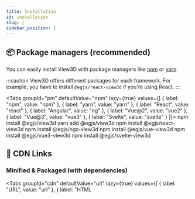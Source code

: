 ```yaml
---
title: Installation
id: installation
slug: /
sidebar_position: 1
---
```



## 📦 Package managers (recommended)
You can easily install View3D with package managers like [npm](https://www.npmjs.com/) or [yarn](https://classic.yarnpkg.com/en/)

:::caution
View3D offers different packages for each framework.
For example, you have to install `@egjs/react-view3d` if you're using React.
:::

<Tabs
  groupId="pm"
  defaultValue="npm"
  lazy={true}
  values={[
    { label: "npm", value: "npm" },
    { label: "yarn", value: "yarn" },
    { label: "React", value: "react" },
    { label: "Angular", value: "ng" },
    { label: "Vue@2", value: "vue2" },
    { label: "Vue@3", value: "vue3" },
    { label: "Svelte", value: "svelte" }
  ]}>
  <TabItem value="npm">
    <CodeBlock className="language-shell">npm install @egjs/view3d</CodeBlock>
  </TabItem>
  <TabItem value="yarn">
    <CodeBlock className="language-shell">yarn add @egjs/view3d</CodeBlock>
  </TabItem>
  <TabItem value="react">
    <CodeBlock className="language-shell">npm install @egjs/react-view3d</CodeBlock>
  </TabItem>
  <TabItem value="ng">
    <CodeBlock className="language-shell">npm install @egjs/ngx-view3d</CodeBlock>
  </TabItem>
  <TabItem value="vue2">
    <CodeBlock className="language-shell">npm install @egjs/vue-view3d</CodeBlock>
  </TabItem>
  <TabItem value="vue3">
    <CodeBlock className="language-shell">npm install @egjs/vue3-view3d</CodeBlock>
  </TabItem>
  <TabItem value="svelte">
    <CodeBlock className="language-shell">npm install @egjs/svelte-view3d</CodeBlock>
  </TabItem>
</Tabs>

## 🔗 CDN Links
### Minified & Packaged (with dependencies)
<Tabs
  groupId="cdn"
  defaultValue="url"
  lazy={true}
  values={[
    { label: "URL", value: "url" },
    { label: "HTML <script>", value: "html" }
  ]}>
  <TabItem value="url">
    <CodeBlock className="language-shell">https://unpkg.com/@egjs/view3d@latest/dist/view3d.pkgd.min.js</CodeBlock>
  </TabItem>
  <TabItem value="html">
    <CodeBlock className="language-html">{`<script src="https://unpkg.com/@egjs/view3d@latest/dist/view3d.pkgd.min.js"></script>`}</CodeBlock>
  </TabItem>
</Tabs>

### Packaged (with dependencies)
<Tabs
  groupId="cdn"
  defaultValue="url"
  lazy={true}
  values={[
    { label: "URL", value: "url" },
    { label: "HTML <script>", value: "html" }
  ]}>
  <TabItem value="url">
    <CodeBlock className="language-shell">https://unpkg.com/@egjs/view3d@latest/dist/view3d.pkgd.js</CodeBlock>
  </TabItem>
  <TabItem value="html">
    <CodeBlock className="language-html">{`<script src="https://unpkg.com/@egjs/view3d@latest/dist/view3d.pkgd.js"></script>`}</CodeBlock>
  </TabItem>
</Tabs>

### CSS
<Tabs
  groupId="cdn"
  defaultValue="url"
  lazy={true}
  values={[
    { label: "URL", value: "url" },
    { label: "HTML <link>", value: "html" },
    { label: "CSS @import", value: "css" }
  ]}>
  <TabItem value="url">
    <CodeBlock className="language-shell">https://unpkg.com/@egjs/view3d@latest/css/view3d-bundle.min.css</CodeBlock>
  </TabItem>
  <TabItem value="html">
    <CodeBlock className="language-html">{`<link rel="stylesheet" href="https://unpkg.com/@egjs/view3d@latest/css/view3d-bundle.min.css">`}</CodeBlock>
  </TabItem>
  <TabItem value="css">
    <CodeBlock className="language-css">{`@import "https://unpkg.com/@egjs/view3d@latest/css/view3d-bundle.min.css";`}</CodeBlock>
  </TabItem>
</Tabs>
